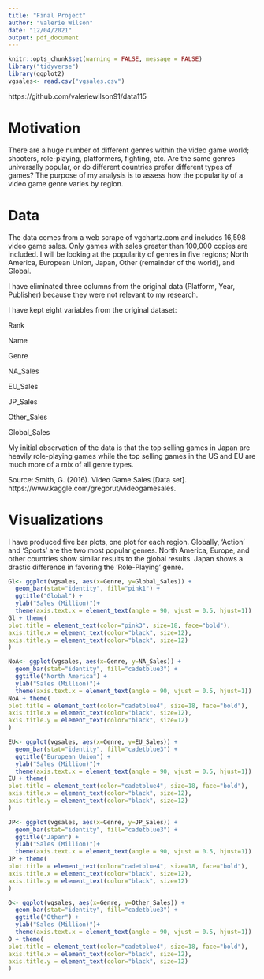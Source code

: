---
title: "Final Project"
author: "Valerie Wilson"
date: "12/04/2021"
output: pdf_document
---

```{r setup, include=FALSE}
knitr::opts_chunk$set(warning = FALSE, message = FALSE)
library("tidyverse")
library(ggplot2)
vgsales<- read.csv("vgsales.csv")
```

https://github.com/valeriewilson91/data115

# Motivation

There are a huge number of different genres within the video game world; shooters, role-playing, platformers, fighting, etc. Are the same genres universally popular, or do different countries prefer different types of games? The purpose of my analysis is to assess how the popularity of a video game genre varies by region.


# Data

The data comes from a web scrape of vgchartz.com and includes 16,598 video game sales. Only games with sales greater than 100,000 copies are included. I will be looking at the popularity of genres in five regions; North America, European Union, Japan, Other (remainder of the world), and Global.

I have eliminated three columns from the original data (Platform, Year, Publisher) because they were not relevant to my research.

I have kept eight variables from the original dataset:

Rank

Name

Genre

NA_Sales

EU_Sales

JP_Sales

Other_Sales

Global_Sales

My initial observation of the data is that the top selling games in Japan are heavily role-playing games while the top selling games in the US and EU are much more of a mix of all genre types.

Source: Smith, G. (2016). Video Game Sales [Data set]. https://www.kaggle.com/gregorut/videogamesales.

# Visualizations

I have produced five bar plots, one plot for each region. Globally, 'Action' and 'Sports' are the two most popular genres. North America, Europe, and other countries show similar results to the global results. Japan shows a drastic difference in favoring the 'Role-Playing' genre.

```{r}

Gl<- ggplot(vgsales, aes(x=Genre, y=Global_Sales)) + 
  geom_bar(stat="identity", fill="pink1") + 
  ggtitle("Global") + 
  ylab("Sales (Million)")+
  theme(axis.text.x = element_text(angle = 90, vjust = 0.5, hjust=1))
Gl + theme(
plot.title = element_text(color="pink3", size=18, face="bold"),
axis.title.x = element_text(color="black", size=12),
axis.title.y = element_text(color="black", size=12)
)

NoA<- ggplot(vgsales, aes(x=Genre, y=NA_Sales)) + 
  geom_bar(stat="identity", fill="cadetblue3") + 
  ggtitle("North America") + 
  ylab("Sales (Million)")+
  theme(axis.text.x = element_text(angle = 90, vjust = 0.5, hjust=1))
NoA + theme(
plot.title = element_text(color="cadetblue4", size=18, face="bold"),
axis.title.x = element_text(color="black", size=12),
axis.title.y = element_text(color="black", size=12)
)

EU<- ggplot(vgsales, aes(x=Genre, y=EU_Sales)) + 
  geom_bar(stat="identity", fill="cadetblue3") + 
  ggtitle("European Union") + 
  ylab("Sales (Million)")+
  theme(axis.text.x = element_text(angle = 90, vjust = 0.5, hjust=1))
EU + theme(
plot.title = element_text(color="cadetblue4", size=18, face="bold"),
axis.title.x = element_text(color="black", size=12),
axis.title.y = element_text(color="black", size=12)
)

JP<- ggplot(vgsales, aes(x=Genre, y=JP_Sales)) + 
  geom_bar(stat="identity", fill="cadetblue3") + 
  ggtitle("Japan") + 
  ylab("Sales (Million)")+
  theme(axis.text.x = element_text(angle = 90, vjust = 0.5, hjust=1))
JP + theme(
plot.title = element_text(color="cadetblue4", size=18, face="bold"),
axis.title.x = element_text(color="black", size=12),
axis.title.y = element_text(color="black", size=12)
)

O<- ggplot(vgsales, aes(x=Genre, y=Other_Sales)) + 
  geom_bar(stat="identity", fill="cadetblue3") + 
  ggtitle("Other") + 
  ylab("Sales (Million)")+
  theme(axis.text.x = element_text(angle = 90, vjust = 0.5, hjust=1))
O + theme(
plot.title = element_text(color="cadetblue4", size=18, face="bold"),
axis.title.x = element_text(color="black", size=12),
axis.title.y = element_text(color="black", size=12)
)
```


